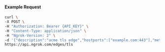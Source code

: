 
#### Example Request

```bash
curl \
-X POST \
-H "Authorization: Bearer {API_KEY}" \
-H "Content-Type: application/json" \
-H "Ngrok-Version: 2" \
-d '{"description":"acme tls edge","hostports":["example.com:443"],"metadata":"{\"environment\": \"staging\"}"}' \
https://api.ngrok.com/edges/tls
```
